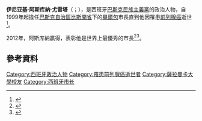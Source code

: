 {{noteTA
|1=zh-hans:毕尔巴鄂; zh-hant:畢爾包;
}}
{{Infobox officeholder
|name         = Iñaki Azkuna
|image = Inaki_Azkuna_2005.jpg
|caption = 2005年
|office       = 畢爾包市長
|term_start   = 1999年7月4日
|term_end     = 2014年3月20日
|predecessor  = Josu Ortuondo
|successor    = Ibon Areso
|birthname    = Iñaki Azkuna Urreta
|birth_date   = {{birth date|1943|2|14}}
|birth_place  = {{ESP}}[[比斯开省|比斯开省]][[杜兰戈_(西班牙)|杜兰戈]]
|death_date   = {{death date and age|2014|3|20|1943|2|14}}
|death_place  = {{ESP}}比斯开省[[毕尔巴鄂|毕尔巴鄂]]
|party        = [[巴斯克民族主义党|巴斯克民族主义党]]
}}
{{Spanish name|Azkuna|Urreta}}
'''伊尼亚基·阿斯库納·尤雷塔'''（{{lang-es|'''Iñaki Azkuna Urreta'''}}；{{bd|1943年|2月14日|2014年|3月20日|catIdx=Azkuna}}），是西班牙[[巴斯克民族主義黨|巴斯克民族主義黨]]的政治人物，自1999年起擔任[[巴斯克自治區|巴斯克自治區]][[比斯開省|比斯開省]]下的[[畢爾包|畢爾包]]市長直到他因罹患[[前列腺癌|前列腺癌]]逝世<ref>{{Cite web |url=http://www.abc.es/espana/20140320/abci-muere-inaki-azkuna-201403181036.html |title=Fallece a los 71 años Iñaki Azkuna, alcalde de Bilbao, aquejado de un cáncer |accessdate=2014-03-21 |archive-date=2015-03-25 |archive-url=https://web.archive.org/web/20150325215253/http://www.abc.es/espana/20140320/abci-muere-inaki-azkuna-201403181036.html |dead-url=no }}</ref>。

2012年，阿斯库納贏得{{link-en|世界市長獎|World Mayor}}，表彰他是世界上最優秀的市長<ref>{{cite news |url=http://www.elpais.com/articulo/espana/legislatura/gobierno/nacionalista/minoria/elpepiesp/20030119elpepinac_2/Tes/ |title=Una legislatura de gobierno nacionalista en minoría |language=es |work=[[国家报|El País]] |publisher=Edicíones El País |date=2003-01-19 |last=Galarraga |first=Naiara |accessdate=2010-08-09 |archive-date=2020-05-31 |archive-url=https://web.archive.org/web/20200531041412/https://elpais.com/diario/2003/01/19/espana/1042930802_850215.html |dead-url=no }}</ref><ref>{{cite news |url=http://www.diariovasco.com/prensa/20070617/politica/tension-dejarle-alcaldias-azpeitia_20070617.html |title=Tensión del PNV con EA por dejarle sin las alcaldías de Azpeitia y Zumaia |language=es |work=[[El_Diario_Vasco|El Diario Vasco]] |publisher=Sociedad Vascongada de Publicaciones, S.A. |date=2007-06-17 |last=Surio |first=Alberto |accessdate=2010-08-09 |archive-date=2019-10-21 |archive-url=https://web.archive.org/web/20191021182729/https://www.diariovasco.com/prensa/20070617/politica/tension-dejarle-alcaldias-azpeitia_20070617.html |dead-url=no }}</ref>。

==參考資料==
{{reflist}}
{{Authority control}}
{{DEFAULTSORT:Azkuna, Inaki}}
[[Category:西班牙政治人物|Category:西班牙政治人物]]
[[Category:罹患前列腺癌逝世者|Category:罹患前列腺癌逝世者]]
[[Category:薩拉曼卡大學校友|Category:薩拉曼卡大學校友]]
[[Category:西班牙市长|Category:西班牙市长]]
